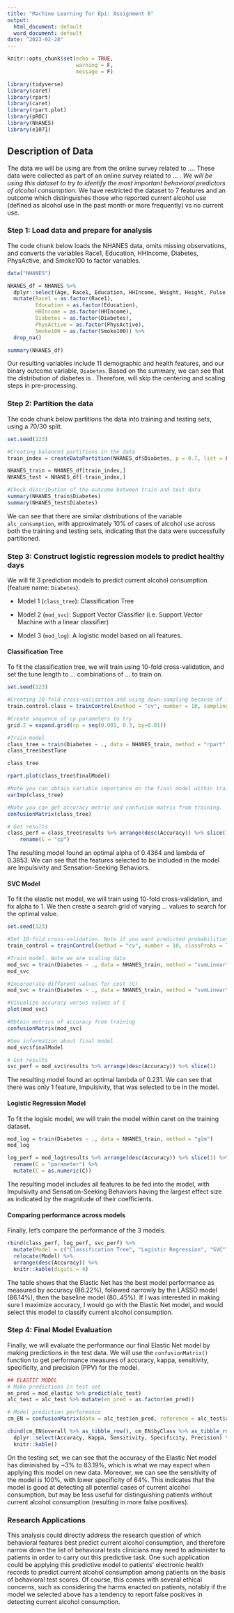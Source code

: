 ```yaml
---
title: "Machine Learning for Epi: Assignment 6"
output:
  html_document: default
  word_document: default
date: "2023-02-28"
---
```


```r
knitr::opts_chunk$set(echo = TRUE, 
                      warning = F,
                      message = F)

library(tidyverse)
library(caret)
library(rpart)
library(caret)
library(rpart.plot)
library(pROC)
library(NHANES)
library(e1071)
```

## Description of Data

The data we will be using are from the online survey related to .... These data were collected as part of an online survey related to ... . *We will be using this dataset to try to identify the most important behavioral predictors of alcohol consumption.* We have restricted the dataset to 7 features and an outcome which distinguishes those who reported current alcohol use (defined as alcohol use in the past month or more frequently) vs no current use. 

### Step 1: Load data and prepare for analysis

The code chunk below loads the NHANES data, omits missing observations, and converts the variables Race1, Education, HHIncome, Diabetes, PhysActive, and Smoke100 to factor variables. 

```r
data("NHANES")

NHANES_df = NHANES %>% 
  dplyr::select(Age, Race1, Education, HHIncome, Weight, Height, Pulse, Diabetes, BMI, PhysActive, Smoke100) %>% 
  mutate(Race1 = as.factor(Race1), 
         Education = as.factor(Education),
         HHIncome = as.factor(HHIncome), 
         Diabetes = as.factor(Diabetes), 
         PhysActive = as.factor(PhysActive), 
         Smoke100 = as.factor(Smoke100)) %>% 
  drop_na()

summary(NHANES_df) 
```

Our resulting variables include 11 demographic and health features, and our binary outcome variable, `Diabetes`. Based on the summary, we can see that the distribution of diabetes is . Therefore, will skip the centering and scaling steps in pre-processing.

### Step 2: Partition the data 

The code chunk below partitions the data into training and testing sets, using a 70/30 split. 

```r
set.seed(123)

#Creating balanced partitions in the data
train_index = createDataPartition(NHANES_df$Diabetes, p = 0.7, list = FALSE)

NHANES_train = NHANES_df[train_index,]
NHANES_test = NHANES_df[-train_index,]

#Check distribution of the outcome between train and test data
summary(NHANES_train$Diabetes) 
summary(NHANES_test$Diabetes)
```

We can see that there are similar distributions of the variable `alc_consumption`, with approximately 10% of cases of alcohol use across both the training and testing sets, indicating that the data were successfully partitioned.

### Step 3: Construct logistic regression models to predict healthy days

We will fit 3 prediction models to predict current alcohol consumption. (feature name: `Diabetes`).

- Model 1 (`class_tree`): Classification Tree

- Model 2 (`mod_svc`): Support Vector Classifier (i.e. Support Vector Machine with a linear classifier)

- Model 3 (`mod_log`): A logistic model based on all features.

#### Classification Tree

To fit the classification tree, we will train using 10-fold cross-validation, and set the tune length to ... combinations of ... to train on.

```r
set.seed(123)

#Creating 10-fold cross-validation and using down-sampling because of imbalance in data
train.control.class = trainControl(method = "cv", number = 10, sampling = "down")

#Create sequence of cp parameters to try 
grid.2 = expand.grid(cp = seq(0.001, 0.3, by=0.01))

#Train model
class_tree = train(Diabetes ~ ., data = NHANES_train, method = "rpart", trControl = train.control.class, tuneGrid = grid.2)
class_tree$bestTune

class_tree

rpart.plot(class_tree$finalModel)

#Note you can obtain variable importance on the final model within training data
varImp(class_tree)

#Note you can get accuracy metric and confusion matrix from training.
confusionMatrix(class_tree)

# Get results
class_perf = class_tree$results %>% arrange(desc(Accuracy)) %>% slice(1) %>% 
    rename(C = "cp")
```

The resulting model found an optimal alpha of 0.4364 and lambda of 0.3853. We can see that the features selected to be included in the model are Impulsivity and Sensation-Seeking Behaviors.


#### SVC Model

To fit the elastic net model, we will train using 10-fold cross-validation, and fix alpha to 1. We then create a search grid of varying ... values to search for the optimal value. 

```r
set.seed(123)

#Set 10-fold cross-validation. Note if you want predicted probabilities, you need to set class Probs=True
train_control = trainControl(method = "cv", number = 10, classProbs = T)

#Train model. Note we are scaling data
mod_svc = train(Diabetes ~ ., data = NHANES_train, method = "svmLinear", trControl = train_control, preProcess = c("center", "scale"))
mod_svc

#Incorporate different values for cost (C)
mod_svc = train(Diabetes ~ ., data = NHANES_train, method = "svmLinear",  trControl = train_control, preProcess = c("center", "scale"), tuneGrid = expand.grid(C = seq(0.001, 2, length = 30)))

#Visualize accuracy versus values of C
plot(mod_svc)

#Obtain metrics of accuracy from training
confusionMatrix(mod_svc)

#See information about final model
mod_svc$finalModel

# Get results
svc_perf = mod_svc$results %>% arrange(desc(Accuracy)) %>% slice(1) 
```

The resulting model found an optimal lambda of 0.231. We can see that there was only 1 feature, Impulsivity, that was selected to be in the model.


#### Logistic Regression Model

To fit the logisic model, we will train the model within caret on the training dataset.

```r
mod_log = train(Diabetes ~ ., data = NHANES_train, method = "glm")
mod_log

log_perf = mod_log$results %>% arrange(desc(Accuracy)) %>% slice(1) %>% 
  rename(C = "parameter") %>% 
  mutate(C = as.numeric(C))
```

The resulting model includes all features to be fed into the model, with Impulsivity and Sensation-Seeking Behaviors having the largest effect size as indicated by the magnitude of their coefficients.

#### Comparing performance across models

Finally, let's compare the performance of the 3 models.

```r
rbind(class_perf, log_perf, svc_perf) %>% 
  mutate(Model = c("Classification Tree", "Logistic Regression", "SVC")) %>% 
  relocate(Model) %>% 
  arrange(desc(Accuracy)) %>% 
  knitr::kable(digits = 4)
```

The table shows that the Elastic Net has the best model performance as measured by accuracy (86.22%), followed narrowly by the LASSO model (86.14%), then the baseline model (80..45%). If I was interested in making sure I maximize accuracy, I would go with the Elastic Net model, and would select this model to classify current alcohol consumption.

### Step 4: Final Model Evaluation

Finally, we will evaluate the performance our final Elastic Net model by making predictions in the test data. We will use the `confusionMatrix()` function to get performance measures of accuracy, kappa, sensitivity, specificity, and precision (PPV) for the model.

```r
## ELASTIC MODEL
# Make predictions in test set
en_pred = mod_elastic %>% predict(alc_test)
alc_test = alc_test %>% mutate(en_pred = as.factor(en_pred))

# Model prediction performance
cm_EN = confusionMatrix(data = alc_test$en_pred, reference = alc_test$alc_consumption, positive = "CurrentUse")

cbind(cm_EN$overall %>% as_tibble_row(), cm_EN$byClass %>% as_tibble_row()) %>% 
  dplyr::select(Accuracy, Kappa, Sensitivity, Specificity, Precision) %>% 
  knitr::kable()
```

On the testing set, we can see that the accuracy of the Elastic Net model has diminished by ~3% to 83.19%, which is what we may expect when applying this model on new data. Moreover, we can see the sensitivity of the model is 100%, with lower specificity of 64%. This indicates that the model is good at detecting all potential cases of current alcohol consumption, but may be less useful for distinguishing patients without current alcohol consumption (resulting in more false positives).

### Research Applications

This analysis could directly address the research question of which behavioral features best predict current alcohol consumption, and therefore narrow down the list of behavioral tests clinicians may need to administer to patients in order to carry out this predictive task. One such application could be applying this predictive model to patients' electronic health records to predict current alcohol consumption among patients on the basis of behavioral test scores. Of course, this comes with several ethical concerns, such as considering the harms enacted on patients, notably if the model we selected above has a  tendency to report false positives in detecting current alcohol consumption.
